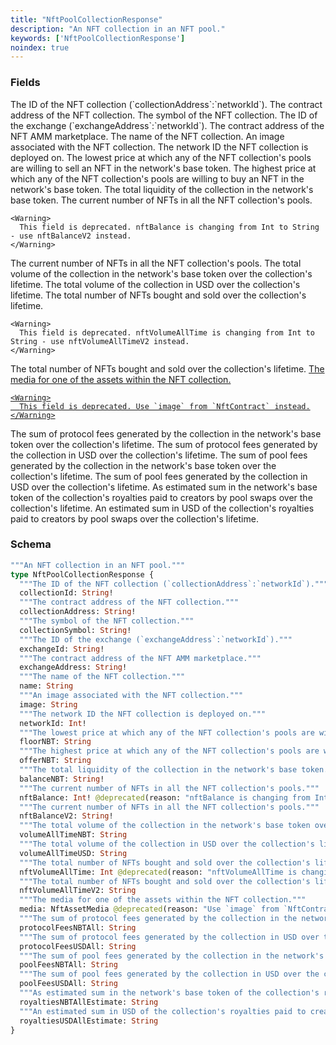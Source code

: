```yaml
---
title: "NftPoolCollectionResponse"
description: "An NFT collection in an NFT pool."
keywords: ['NftPoolCollectionResponse']
noindex: true
---
```


### Fields

<ResponseField name="collectionId" type="String!" required>
  The ID of the NFT collection (`collectionAddress`:`networkId`).
</ResponseField>

<ResponseField name="collectionAddress" type="String!" required>
  The contract address of the NFT collection.
</ResponseField>

<ResponseField name="collectionSymbol" type="String!" required>
  The symbol of the NFT collection.
</ResponseField>

<ResponseField name="exchangeId" type="String!" required>
  The ID of the exchange (`exchangeAddress`:`networkId`).
</ResponseField>

<ResponseField name="exchangeAddress" type="String!" required>
  The contract address of the NFT AMM marketplace.
</ResponseField>

<ResponseField name="name" type="String">
  The name of the NFT collection.
</ResponseField>

<ResponseField name="image" type="String">
  An image associated with the NFT collection.
</ResponseField>

<ResponseField name="networkId" type="Int!" required>
  The network ID the NFT collection is deployed on.
</ResponseField>

<ResponseField name="floorNBT" type="String">
  The lowest price at which any of the NFT collection's pools are willing to sell an NFT in the network's base token.
</ResponseField>

<ResponseField name="offerNBT" type="String">
  The highest price at which any of the NFT collection's pools are willing to buy an NFT in the network's base token.
</ResponseField>

<ResponseField name="balanceNBT" type="String!" required>
  The total liquidity of the collection in the network's base token.
</ResponseField>

<ResponseField name="nftBalance" type="Int!" required>
  The current number of NFTs in all the NFT collection's pools.
    
    <Warning>
      This field is deprecated. nftBalance is changing from Int to String - use nftBalanceV2 instead.
    </Warning>
</ResponseField>

<ResponseField name="nftBalanceV2" type="String!" required>
  The current number of NFTs in all the NFT collection's pools.
</ResponseField>

<ResponseField name="volumeAllTimeNBT" type="String">
  The total volume of the collection in the network's base token over the collection's lifetime.
</ResponseField>

<ResponseField name="volumeAllTimeUSD" type="String">
  The total volume of the collection in USD over the collection's lifetime.
</ResponseField>

<ResponseField name="nftVolumeAllTime" type="Int">
  The total number of NFTs bought and sold over the collection's lifetime.
    
    <Warning>
      This field is deprecated. nftVolumeAllTime is changing from Int to String - use nftVolumeAllTimeV2 instead.
    </Warning>
</ResponseField>

<ResponseField name="nftVolumeAllTimeV2" type="String">
  The total number of NFTs bought and sold over the collection's lifetime.
</ResponseField>

<a href="/api-reference/types/nftassetmedia">
  <ResponseField name="media" type="NftAssetMedia">
    The media for one of the assets within the NFT collection.
    
    <Warning>
      This field is deprecated. Use `image` from `NftContract` instead.
    </Warning>
  </ResponseField>
</a>

<ResponseField name="protocolFeesNBTAll" type="String">
  The sum of protocol fees generated by the collection in the network's base token over the collection's lifetime.
</ResponseField>

<ResponseField name="protocolFeesUSDAll" type="String">
  The sum of protocol fees generated by the collection in USD over the collection's lifetime.
</ResponseField>

<ResponseField name="poolFeesNBTAll" type="String">
  The sum of pool fees generated by the collection in the network's base token over the collection's lifetime.
</ResponseField>

<ResponseField name="poolFeesUSDAll" type="String">
  The sum of pool fees generated by the collection in USD over the collection's lifetime.
</ResponseField>

<ResponseField name="royaltiesNBTAllEstimate" type="String">
  As estimated sum in the network's base token of the collection's royalties paid to creators by pool swaps over the collection's lifetime.
</ResponseField>

<ResponseField name="royaltiesUSDAllEstimate" type="String">
  An estimated sum in USD of the collection's royalties paid to creators by pool swaps over the collection's lifetime.
</ResponseField>

### Schema


```graphql 
"""An NFT collection in an NFT pool."""
type NftPoolCollectionResponse {
  """The ID of the NFT collection (`collectionAddress`:`networkId`)."""
  collectionId: String!
  """The contract address of the NFT collection."""
  collectionAddress: String!
  """The symbol of the NFT collection."""
  collectionSymbol: String!
  """The ID of the exchange (`exchangeAddress`:`networkId`)."""
  exchangeId: String!
  """The contract address of the NFT AMM marketplace."""
  exchangeAddress: String!
  """The name of the NFT collection."""
  name: String
  """An image associated with the NFT collection."""
  image: String
  """The network ID the NFT collection is deployed on."""
  networkId: Int!
  """The lowest price at which any of the NFT collection's pools are willing to sell an NFT in the network's base token."""
  floorNBT: String
  """The highest price at which any of the NFT collection's pools are willing to buy an NFT in the network's base token."""
  offerNBT: String
  """The total liquidity of the collection in the network's base token."""
  balanceNBT: String!
  """The current number of NFTs in all the NFT collection's pools."""
  nftBalance: Int! @deprecated(reason: "nftBalance is changing from Int to String - use nftBalanceV2 instead.")
  """The current number of NFTs in all the NFT collection's pools."""
  nftBalanceV2: String!
  """The total volume of the collection in the network's base token over the collection's lifetime."""
  volumeAllTimeNBT: String
  """The total volume of the collection in USD over the collection's lifetime."""
  volumeAllTimeUSD: String
  """The total number of NFTs bought and sold over the collection's lifetime."""
  nftVolumeAllTime: Int @deprecated(reason: "nftVolumeAllTime is changing from Int to String - use nftVolumeAllTimeV2 instead.")
  """The total number of NFTs bought and sold over the collection's lifetime."""
  nftVolumeAllTimeV2: String
  """The media for one of the assets within the NFT collection."""
  media: NftAssetMedia @deprecated(reason: "Use `image` from `NftContract` instead.")
  """The sum of protocol fees generated by the collection in the network's base token over the collection's lifetime."""
  protocolFeesNBTAll: String
  """The sum of protocol fees generated by the collection in USD over the collection's lifetime."""
  protocolFeesUSDAll: String
  """The sum of pool fees generated by the collection in the network's base token over the collection's lifetime."""
  poolFeesNBTAll: String
  """The sum of pool fees generated by the collection in USD over the collection's lifetime."""
  poolFeesUSDAll: String
  """As estimated sum in the network's base token of the collection's royalties paid to creators by pool swaps over the collection's lifetime."""
  royaltiesNBTAllEstimate: String
  """An estimated sum in USD of the collection's royalties paid to creators by pool swaps over the collection's lifetime."""
  royaltiesUSDAllEstimate: String
}
```
